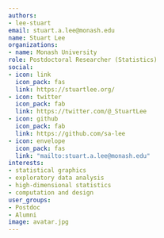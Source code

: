 ```yaml
---
authors:
- lee-stuart
email: stuart.a.lee@monash.edu
name: Stuart Lee
organizations:
- name: Monash University
role: Postdoctoral Researcher (Statistics)
social:
- icon: link
  icon_pack: fas
  link: https://stuartlee.org/
- icon: twitter
  icon_pack: fab
  link: https://twitter.com/@_StuartLee
- icon: github
  icon_pack: fab
  link: https://github.com/sa-lee
- icon: envelope
  icon_pack: fas
  link: "mailto:stuart.a.lee@monash.edu"
interests:
- statistical graphics
- exploratory data analysis
- high-dimensional statistics
- computation and design
user_groups:
- Postdoc
- Alumni
image: avatar.jpg
---
```

